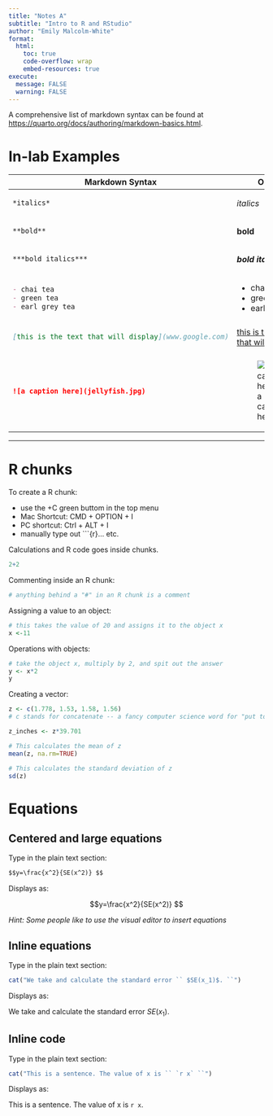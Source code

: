 ```yaml
---
title: "Notes A"
subtitle: "Intro to R and RStudio"
author: "Emily Malcolm-White"
format:
  html:
    toc: true
    code-overflow: wrap
    embed-resources: true
execute: 
  message: FALSE
  warning: FALSE
---
```


::: {.callout-tip}
A comprehensive list of markdown syntax can be found at [https://quarto.org/docs/authoring/markdown-basics.html](https://quarto.org/docs/authoring/markdown-basics.html). 
:::


# In-lab Examples

+------------------------------------------------------+------------------------------------------------------+
| Markdown Syntax                                      | Output                                               |
+======================================================+======================================================+
| ``` markdown                                         | *italics*                                            |
| *italics*                                            |                                                      |
| ```                                                  |                                                      |
+------------------------------------------------------+------------------------------------------------------+
| ``` markdown                                         | **bold**                                             |
| **bold**                                             |                                                      |
| ```                                                  |                                                      |
+------------------------------------------------------+------------------------------------------------------+
| ``` markdown                                         | ***bold italics***                                   |
| ***bold italics***                                   |                                                      |
| ```                                                  |                                                      |
+------------------------------------------------------+------------------------------------------------------+
| ``` markdown                                         | -   chai tea                                         |
| - chai tea                                           | -   green tea                                        |
| - green tea                                          | -   earl grey tea                                    |
| - earl grey tea                                      |                                                      |
| ```                                                  |                                                      |
+------------------------------------------------------+------------------------------------------------------+
| ``` markdown                                         | [this is the text that will display](www.google.com) |
| [this is the text that will display](www.google.com) |                                                      |
| ```                                                  |                                                      |
+------------------------------------------------------+------------------------------------------------------+
| ``` markdown                                         | ![a caption here](../images/jellyfish.jpg)           | 
| ![a caption here](jellyfish.jpg)                     |                                                      |
| ```                                                  |                                                      |
+------------------------------------------------------+------------------------------------------------------+

------------------------------------------------------------------------

# R chunks

To create a R chunk:

- use the +C green buttom in the top menu
- Mac Shortcut: CMD + OPTION + I 
- PC shortcut: Ctrl + ALT + I
- manually type out ```{r}... etc. 



Calculations and R code goes inside chunks. 

```r
2+2
```

Commenting inside an R chunk: 

```r
# anything behind a "#" in an R chunk is a comment
```

Assigning a value to an object: 

```r
# this takes the value of 20 and assigns it to the object x
x <-11
```

Operations with objects: 

```r
# take the object x, multiply by 2, and spit out the answer
y <- x*2
y
```

Creating a vector: 

```r
z <- c(1.778, 1.53, 1.58, 1.56)
# c stands for concatenate -- a fancy computer science word for "put together"

z_inches <- z*39.701

# This calculates the mean of z
mean(z, na.rm=TRUE)

# This calculates the standard deviation of z
sd(z)
```

# Equations

## Centered and large equations

Type in the plain text section: 

``` markdown
$$y=\frac{x^2}{SE(x^2)} $$
```

Displays as: 

$$y=\frac{x^2}{SE(x^2)} $$

*Hint: Some people like to use the visual editor to insert equations*

## Inline equations


Type in the plain text section: 

```r
cat("We take and calculate the standard error `` $SE(x_1)$. ``")
```

Displays as: 

We take and calculate the standard error $SE(x_1)$.

## Inline code


Type in the plain text section: 

```r
cat("This is a sentence. The value of x is `` `r x` ``")
```

Displays as: 

This is a sentence. The value of x is `r x`.



